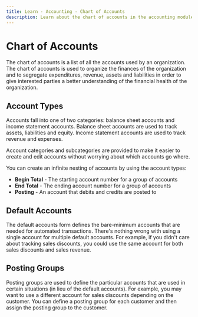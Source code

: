 ```yaml
---
title: Learn - Accounting - Chart of Accounts
description: Learn about the chart of accounts in the accounting module
---
```


# Chart of Accounts

The chart of accounts is a list of all the accounts used by an organization. The chart of accounts is used to organize the finances of the organization and to segregate expenditures, revenue, assets and liabilities in order to give interested parties a better understanding of the financial health of the organization.

## Account Types

Accounts fall into one of two categories: balance sheet accounts and income statement accounts. Balance sheet accounts are used to track assets, liabilities and equity. Income statement accounts are used to track revenue and expenses.

Account categories and subcategories are provided to make it easier to create and edit accounts without worrying about which accounts go where.

You can create an infinite nesting of accounts by using the account types:

- **Begin Total** - The starting account number for a group of accounts
- **End Total** - The ending account number for a group of accounts
- **Posting** - An account that debits and credits are posted to

## Default Accounts

The default accounts form defines the bare-minimum accounts that are needed for automated transactions. There's nothing wrong with using a single account for multiple default accounts. For example, if you didn't care about tracking sales discounts, you could use the same account for both sales discounts and sales revenue.

## Posting Groups

Posting groups are used to define the particular accounts that are used in certain situations (in lieu of the default accounts). For example, you may want to use a different account for sales discounts depending on the customer. You can define a posting group for each customer and then assign the posting group to the customer.
